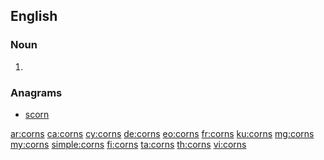 ==English==

===Noun===
{{head|en|plural}}

# {{plural of|corn|lang=en}}

===Anagrams===
* [[scorn#English|scorn]]

[[ar:corns]]
[[ca:corns]]
[[cy:corns]]
[[de:corns]]
[[eo:corns]]
[[fr:corns]]
[[ku:corns]]
[[mg:corns]]
[[my:corns]]
[[simple:corns]]
[[fi:corns]]
[[ta:corns]]
[[th:corns]]
[[vi:corns]]